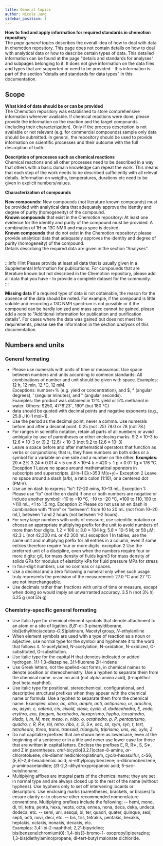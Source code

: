 ```yaml
---
title: General topics
author: Nicole Jung
sidebar_position: 1
---
```


**How to find and apply information for required standards in chemotion repository**<br />
The <i>page general topics</i> describes the overall idea of how to deal with data in chemotion repository. This page does not contain details on how to deal with analytical data or how to describe certain types of data. This detailed information can be found at the page "details and standards for analyses" and subpages belonging to it. It does not give information on the data files and types that are supported or need to be provided - this information is part of the section "details and standards for data types" in this documentation.

## Scope 

**What kind of data should be or can be provided**<br />
The Chemotion repository was established to store comprehensive information wherever available. If chemical reactions were done, please provide the information on the reaction and the target compounds (including their characterization). Only if the process description is not available or not relevant (e.g. for commercial compounds) sample only data should be submitted. In general, the repository should be used to provide information on scientific processes and their outcome with the full description of both. 

**Description of processes such as chemical reactions**<br />
Chemical reactions and all other processes need to be described in a way that others with a basic domain knowledge can repeat the work. This means that each step of the work needs to be described sufficiently with all relevat details. Information on weigths, temperatures, durations etc need to be given in explicit numbers/values. 

**Characterization of compounds**<br />

<b>New compounds:</b> New compounds (not literature known compounds) must be provided with analytical data that adequately approve the identity and degree of purity (homogeneity) of the compound. <br />
<b>Known compounds</b> that exist in the Chemotion repository: At least one evidence for the identity and purity of the compound must be provided. A combination of 1H or 13C NMR and mass spec is desired.<br />
<b>Known compounds</b> that do not exist in the Chemotion repository: please provide analytical data that adequately approves the identity and degree of purity (homogeneity) of the compound. <br />
Details describing the required data are given in the section "Analyses".<br /><br />

:::info Hint
Please provide at least all data that is usually given in a Supplemental Information for publications. For compounds that are literature known but not described in the Chemotion repository, please add all data that you have - to provide a complete dataset for the community.   
:::

**Missing data**
If a required type of data is not obtainable, the reason for the absence of the data should be noted. For example, if the compound is little soluble and recording a 13C NMR spectrum is not possible or if the compound can be hardly ionized and mass spec cannot be gained, please add a note to "Additional information for publication and purification details". For cases where the data was gained but does not meet the requirements, please see the information in the section <i>analyses</i> of this documentation. <br />

## Numbers and units
### General formating
- Please use numerals with units of time or measuread. Use space between numbers and units according to common standards: All combinations of number and unit should be given with space. Examples: 12 h, 12 min, 12 °C, 12 mM. <br />
Exceptions: number+% (e.g. yield or concentration), and $, ° (angular degrees), ′ (angular minutes), and ″ (angular seconds). <br />
Examples: the product was obtained in 12% yield or 5% methanol in water. Others: $250, 47°8′23″, 180° (but 180 °C) <br />
- data should be quoted with decimal points and negative exponents (e.g., 25.8 J K−1 mol−1). 
- Use the period as the decimal point, never a comma. Use numerals before and after a decimal point. 0.25 (not .25) 78.0 or 78 (not 78.)
- For ranges in scientific notation, retain all parts of all numbers or avoid ambiguity by use of parentheses or other enclosing marks. 9.2 × 10–3 to 12.6 × 10–3 or (9.2–12.6) × 10–3 (not 9.2 to 12.6 × 10–3)
- Leave a space before and after mathematical operators that function as verbs or conjunctions; that is, they have numbers on both sides or a symbol for a variable on one side and a number on the other. 
<i><b>Examples:</i></b> 20 ± 2% 3.24 ± 0.01 4 × 5 cm 8 × 10–4 k ≥ 420 s–1 p < 0.01 Tg = 176 °C. 
Exception 1 Leave no space around mathematical operators in subscripts and superscripts. ∆Hn–1 Eλ>353 M(x+y)+ 
Exception 2 Leave no space around a slash (a/b), a ratio colon (1:10), or a centered dot (PM·V).
- Use an en dash to express “to”: 12–20 mins, 10–13 mL.
Exception 1: Please use “to” (not the en dash) if one or both numbers are negative or include another symbol: –10 to +10 °C, –10 to –20 °C, ≈100 to 110, 100 to >110 mL, <1 to 1.5 mg. 
Exception 2: Please do not use an en dash in combination with “from” or “between”: from 10 to 20 mL (not from 10–20 mL), between 1 and 2 hours (not between 1–2 hours).
- For very large numbers with units of measure, use scientific notation or choose an appropriate multiplying prefix for the unit to avoid numbers of more than four digits. 1.2 × 106 s; 3.0 × 104 kg; 5.8 × 10–5 M; or 58 µM; 42.3 L (not 42,300 mL or 42 300 mL)
exception 1 In tables, use the same unit and multiplying prefix for all entries in a column, even if some entries therefore require four or more digits. 
exception 2 Use the preferred unit of a discipline, even when the numbers require four or more digits: g/L for mass density of fluids kg/m3 for mass density of solids GPa for modulus of elasticity kPa for fluid pressure MPa for stress
- In four-digit numbers, use no commas or spaces.
- Use a decimal and a zero following a numeral only when such usage truly represents the precision of the measurement: 27.0 °C and 27 °C are not interchangeable.
- Use decimals rather than fractions with units of time or measure, except when doing so would imply an unwarranted accuracy. 3.5 h (not 3½ h) 5.25 g (not 5¼ g)

### Chemistry-specific general formating
- Use italic type for chemical element symbols that denote attachment to an atom or a site of ligation. <i>B</i>,<i>B</i>′-di-3-pinanyldiborane, bis[(ethylthio)acetato-<i>O</i>,<i>S</i>]platinum, <i>N</i>acetyl group, <i>N</i>-ethylaniline
- When element symbols are used with a type of reaction as a noun or adjective, use normal type for the symbol and hyphenate it to the word that follows it. N-acetylated, N-acetylation, N-oxidation, N-oxidized, O-substituted, O-substitution.
- Use italic type for the capital H that denotes indicated or added hydrogen. 1<i>H</i>-1,3-diazepine, 3<i>H</i>-fluorene 2H-indene
- Use Greek letters, not the spelled-out forms, in chemical names to denote position or stereochemistry. Use a hyphen to separate them from the chemical name. α-amino acid (not alpha amino acid), β-naphthol (not beta naphthol).
- Use italic type for positional, stereochemical, configurational, and descriptive structural prefixes when they appear with the chemical name or formula. Use a hyphen to separate them from the chemical name. Examples: <i>abeo, ac, altro, amphi, anti, antiprismo, ar, arachno, as, asym, c, catena, cis, cisoid, closo, cyclo, d, dodecahedro, E, endo, erythro, exo, facgem, hexahedro, hexaprismo, hypho, icosahedro, klado, l, m, M, mer, meso, n, nido, o, octahedro, p, P, pentaprismo, quadro, r, R, R∗, rel, retro, ribo, s, S, S∗, sec, sn, sym, syn, t, tert, tetrahedro, threo, trans, transoid, triangulo, triprismo, uns, vic, xylo, Z</i>.
- Do not capitalize prefixes that are shown here as lowercase, even at the beginning of a sentence or in a title and never use lower case for those that are written in capital letters. Enclose the prefixes E, R, R∗, S, S∗, and Z in parentheses. <i>anti</i>-bicyclo[3.2.1]octan-8-amine, <i>ar</i>-chlorotoluene, <i>cis</i>-diamminedichloroplatinum, <i>cyclo</i>-hexasulfur, c-S6; (<i>E,E</i>)-2,4-hexadienoic acid; <i>m</i>-ethylpropylbenzene; <i>o</i>-dibromobenzene, <i>p</i>-aminoacetanilide; (<i>S</i>)-2,3-dihydroxypropanoic acid; 5-<i>sec</i>-butylnonane.
- Multiplying affixes are integral parts of the chemical name; they are set in normal type and are always closed up to the rest of the name (without hyphens). Use hyphens only to set off intervening locants or descriptors. Use enclosing marks (parentheses, brackets, or braces) to ensure clarity or to observe other recommended nomenclature conventions. Multiplying prefixes include the following: 
-- hemi, mono, di, tri, tetra, penta, hexa, hepta, octa, ennea, nona, deca, deka, undeca, dodeca, etc. 
-- semi, uni, sesqui, bi, ter, quadri, quater, quinque, sexi, septi, octi, novi, deci, etc. 
-- bis, tris, tetrakis, pentakis, hexakis, heptakis, octakis, nonakis, decakis, etc. <br />
Examples: 3,4′-bi-2-naphthol; 2,2′-bipyridine; bis(benzene)chromium(0); 1,4-bis(3-bromo-1- oxopropyl)piperazine; 1,3-bis(diethylamino)propane; di-tert-butyl malonate dichloride.


